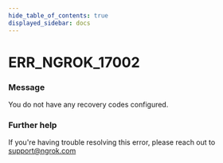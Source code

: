 ```yaml
---
hide_table_of_contents: true
displayed_sidebar: docs
---
```



# ERR_NGROK_17002

### Message

You do not have any recovery codes configured.

<ErrorDetails error="err_ngrok_17002" />

### Further help

If you're having trouble resolving this error, please reach out to [support@ngrok.com](mailto:support@ngrok.com?subject=Help%20with%20ERR_NGROK_17002)
